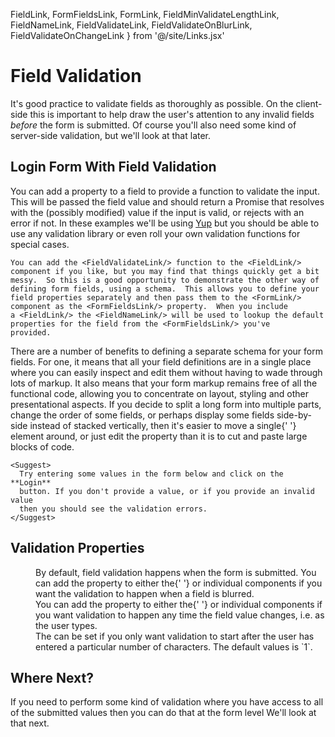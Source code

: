   FieldLink, FormFieldsLink, FormLink, FieldMinValidateLengthLink,
  FieldNameLink, FieldValidateLink, FieldValidateOnBlurLink,
  FieldValidateOnChangeLink
} from '@/site/Links.jsx'

# Field Validation

<div className="intro">
  It's good practice to validate fields as thoroughly as possible.  On
  the client-side this is important to help draw the user's attention
  to any invalid fields <i>before</i> the form is submitted.  Of course
  you'll also need some kind of server-side validation, but we'll
  look at that later.
</div>

## Login Form With Field Validation

<Split>
  <div>
    You can add a <FieldValidateLink/> property to a field to provide a
    function to validate the input.  This will be passed the field
    value and should return a Promise that resolves with the (possibly
    modified) value if the input is valid, or rejects with an error if not.
    In these examples we'll be using
    <a href="https://github.com/jquense/yup">Yup</a> but you should be able
    to use any validation library or even roll your own validation functions
    for special cases.

    You can add the <FieldValidateLink/> function to the <FieldLink/>
    component if you like, but you may find that things quickly get a bit
    messy.  So this is a good opportunity to demonstrate the other way of
    defining form fields, using a schema.  This allows you to define your
    field properties separately and then pass them to the <FormLink/>
    component as the <FormFieldsLink/> property.  When you include
    a <FieldLink/> the <FieldNameLink/> will be used to lookup the default
    properties for the field from the <FormFieldsLink/> you've
    provided.
  </div>
  <div>
    There are a number of benefits to defining a separate schema for your
    form fields.  For one, it means that all your field definitions are
    in a single place where you can easily inspect and edit them without
    having to wade through lots of markup.  It also means that your form
    markup remains free of all the functional code, allowing you to
    concentrate on layout, styling and other presentational aspects.
    If you decide to split a long form into multiple parts, change the
    order of some fields, or perhaps display some fields side-by-side
    instead of stacked vertically, then it's easier to move a single{' '}
    <FieldLink/> element around, or just edit the <FieldNameLink/> property
    than it is to cut and paste large blocks of code.

    <Suggest>
      Try entering some values in the form below and click on the **Login**
      button. If you don't provide a value, or if you provide an invalid value
      then you should see the validation errors.
    </Suggest>
  </div>
</Split>

<Example
  Component={LoginForm}
  code={LoginFormSrc}
  caption="Field Validation"
  expand
/>

## Validation Properties
<dl>
  <dt><FieldValidateOnBlurLink/></dt>
  <dd>
    By default, field validation happens when the form is submitted.
    You can add the <FieldValidateOnBlurLink/> property to either the{' '}
    <FormLink/> or individual <FieldLink/> components if you want the
    validation to happen when a field is blurred.
  </dd>
  <dt><FieldValidateOnChangeLink/></dt>
  <dd>
    You can add the <FieldValidateOnChangeLink/> property to either the{' '}
    <FormLink/> or individual <FieldLink/> components if you want validation
    to happen any time the field value changes, i.e. as the user types.
  </dd>
  <dt><FieldMinValidateLengthLink/></dt>
  <dd>
    The <FieldMinValidateLengthLink/> can be set if you only want validation to
    start after the user has entered a particular number of characters. The
    default values is `1`.
  </dd>
</dl>

## Where Next?

If you need to perform some kind of validation where you have access
to all of the submitted values then you can do that at the form level
We'll look at that next.

